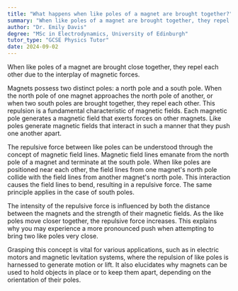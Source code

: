 ```yaml
---
title: "What happens when like poles of a magnet are brought together?"
summary: "When like poles of a magnet are brought together, they repel each other due to magnetic forces."
author: "Dr. Emily Davis"
degree: "MSc in Electrodynamics, University of Edinburgh"
tutor_type: "GCSE Physics Tutor"
date: 2024-09-02
---
```


When like poles of a magnet are brought close together, they repel each other due to the interplay of magnetic forces.

Magnets possess two distinct poles: a north pole and a south pole. When the north pole of one magnet approaches the north pole of another, or when two south poles are brought together, they repel each other. This repulsion is a fundamental characteristic of magnetic fields. Each magnetic pole generates a magnetic field that exerts forces on other magnets. Like poles generate magnetic fields that interact in such a manner that they push one another apart.

The repulsive force between like poles can be understood through the concept of magnetic field lines. Magnetic field lines emanate from the north pole of a magnet and terminate at the south pole. When like poles are positioned near each other, the field lines from one magnet's north pole collide with the field lines from another magnet's north pole. This interaction causes the field lines to bend, resulting in a repulsive force. The same principle applies in the case of south poles.

The intensity of the repulsive force is influenced by both the distance between the magnets and the strength of their magnetic fields. As the like poles move closer together, the repulsive force increases. This explains why you may experience a more pronounced push when attempting to bring two like poles very close.

Grasping this concept is vital for various applications, such as in electric motors and magnetic levitation systems, where the repulsion of like poles is harnessed to generate motion or lift. It also elucidates why magnets can be used to hold objects in place or to keep them apart, depending on the orientation of their poles.
    